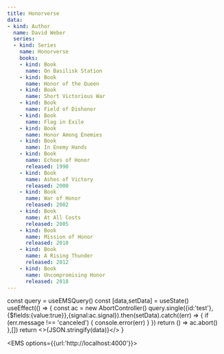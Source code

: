 ```yaml
---
title: Honorverse
data:
- kind: Author
  name: David Weber
  series:
  - kind: Series
    name: Honorverse
    books: 
    - kind: Book
      name: On Basilisk Station
    - kind: Book
      name: Honor of the Queen
    - kind: Book
      name: Short Victorious War
    - kind: Book
      name: Field of Dishonor
    - kind: Book
      name: Flag in Exile
    - kind: Book
      name: Honor Among Enemies
    - kind: Book
      name: In Enemy Hands
    - kind: Book 
      name: Echoes of Honor
      released: 1998
    - kind: Book 
      name: Ashes of Victory
      released: 2000
    - kind: Book 
      name: War of Honor
      released: 2002
    - kind: Book 
      name: At All Costs
      released: 2005
    - kind: Book 
      name: Mission of Honor
      released: 2010
    - kind: Book 
      name: A Rising Thunder
      released: 2012
    - kind: Book 
      name: Uncompromising Honor
      released: 2018
---
```



<Author author={frontMatter.data[0]}/>

  const query = useEMSQuery()
  const [data,setData] = useState()
  useEffect(() => {
    const ac = new AbortController()
    query.single({id:'test'},{$fields:{value:true}},{signal:ac.signal}).then(setData).catch((err) => {
      if (err.message !== 'canceled') {
        console.error(err)
      }
    })
    return () => ac.abort()
  },[])
  return <>{JSON.stringify(data)}</>
} 

<EMS options={{url:'http://localhost:4000'}}><Test></Test></EMS>